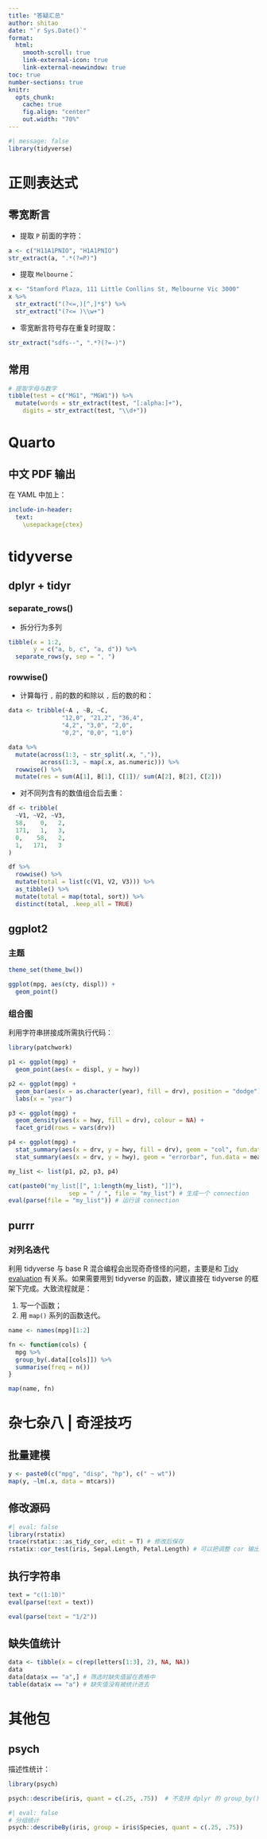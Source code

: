 ```yaml
---
title: "答疑汇总"
author: shitao
date: "`r Sys.Date()`"
format:
  html:
    smooth-scroll: true
    link-external-icon: true
    link-external-newwindow: true
toc: true
number-sections: true
knitr: 
  opts_chunk: 
    cache: true
    fig.align: "center"
    out.width: "70%"
---
```


```r
#| message: false
library(tidyverse)
```

# 正则表达式

## 零宽断言

- 提取 `P` 前面的字符：

```r
a <- c("H11A1PNIO", "H1A1PNIO")
str_extract(a, ".*(?=P)")
```

- 提取 `Melbourne`：

```r
x <- "Stamford Plaza, 111 Little Conllins St, Melbourne Vic 3000" 
x %>% 
  str_extract("(?<=,)[^,]*$") %>% 
  str_extract("(?<= )\\w+")
```

- 零宽断言符号存在重复时提取：

```r
str_extract("sdfs--", ".*?(?=-)")
```

## 常用

```r
# 提取字母与数字
tibble(test = c("MG1", "MGW1")) %>% 
  mutate(words = str_extract(test, "[:alpha:]+"),
    digits = str_extract(test, "\\d+"))
```

# Quarto

## 中文 PDF 输出

在 YAML 中加上：

```yaml
include-in-header: 
  text: 
    \usepackage{ctex}
```

# tidyverse

## dplyr + tidyr

### separate_rows()

- 拆分行为多列

```r
tibble(x = 1:2,
       y = c("a, b, c", "a, d")) %>% 
  separate_rows(y, sep = ", ")
```

### rowwise()

- 计算每行 `,` 前的数的和除以 `,` 后的数的和：

```r
data <- tribble(~A , ~B, ~C,
               "12,0", "21,2", "36,4",
               "4,2", "3,0", "2,0",
               "0,2", "0,0", "1,0")

data %>% 
  mutate(across(1:3, ~ str_split(.x, ",")),
         across(1:3, ~ map(.x, as.numeric))) %>% 
  rowwise() %>% 
  mutate(res = sum(A[1], B[1], C[1])/ sum(A[2], B[2], C[2]))
```

- 对不同列含有的数值组合后去重：

```r
df <- tribble(
  ~V1, ~V2, ~V3,
  58,    0,   2,
  171,   1,   3,
  0,    58,   2,
  1,   171,   3
)

df %>% 
  rowwise() %>% 
  mutate(total = list(c(V1, V2, V3))) %>% 
  as_tibble() %>% 
  mutate(total = map(total, sort)) %>% 
  distinct(total, .keep_all = TRUE)
```

## ggplot2

### 主题

```r
theme_set(theme_bw())

ggplot(mpg, aes(cty, displ)) +
  geom_point()
```

### 组合图

利用字符串拼接成所需执行代码：

```r
library(patchwork)

p1 <- ggplot(mpg) + 
  geom_point(aes(x = displ, y = hwy))

p2 <- ggplot(mpg) + 
  geom_bar(aes(x = as.character(year), fill = drv), position = "dodge") + 
  labs(x = "year")

p3 <- ggplot(mpg) + 
  geom_density(aes(x = hwy, fill = drv), colour = NA) + 
  facet_grid(rows = vars(drv))

p4 <- ggplot(mpg) + 
  stat_summary(aes(x = drv, y = hwy, fill = drv), geom = "col", fun.data = mean_se) +
  stat_summary(aes(x = drv, y = hwy), geom = "errorbar", fun.data = mean_se, width = 0.5)

my_list <- list(p1, p2, p3, p4)

cat(paste0("my_list[[", 1:length(my_list), "]]"),
                 sep = " / ", file = "my_list") # 生成一个 connection
eval(parse(file = "my_list")) # 运行该 connection
```

## purrr

### 对列名迭代

利用 tidyverse 与 base R 混合编程会出现奇奇怪怪的问题，主要是和 [Tidy evaluation](https://mastering-shiny.org/action-tidy.html) 有关系。如果需要用到 tidyverse 的函数，建议直接在 tidyverse 的框架下完成。大致流程就是：

1. 写一个函数；
1. 用 `map()` 系列的函数迭代。

```r
name <- names(mpg)[1:2]

fn <- function(cols) {
  mpg %>% 
  group_by(.data[[cols]]) %>% 
  summarise(freq = n())
}

map(name, fn)
```


# 杂七杂八 | 奇淫技巧

## 批量建模

```r
y <- paste0(c("mpg", "disp", "hp"), c(" ~ wt"))
map(y, ~lm(.x, data = mtcars))
```

## 修改源码

```r
#| eval: false
library(rstatix)
trace(rstatix:::as_tidy_cor, edit = T) # 修改后保存
rstatix::cor_test(iris, Sepal.Length, Petal.Length) # 可以把调整 cor 输出为 4 位
```

## 执行字符串

```r
text = "c(1:10)"
eval(parse(text = text))
```

```r
eval(parse(text = "1/2"))
```

## 缺失值统计

```r
data <- tibble(x = c(rep(letters[1:3], 2), NA, NA))
data
data[data$x == "a",] # 筛选时缺失值留在表格中
table(data$x == "a") # 缺失值没有被统计进去
```

# 其他包

## psych

描述性统计：

```r
library(psych)

psych::describe(iris, quant = c(.25, .75))  # 不支持 dplyr 的 group_by()
```

```r
#| eval: false
# 分组统计
psych::describeBy(iris, group = iris$Species, quant = c(.25, .75))
```

<script src="https://utteranc.es/client.js"
        repo="Shitao5/answeR"
        issue-term="pathname"
        theme="github-light"
        crossorigin="anonymous"
        async>
</script>